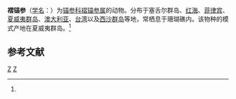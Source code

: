 {{Speciesbox
| taxon = Polyplectana kefersteini
| binomial_authority = (Selenka, 1867)<ref name='id12747'>{{cite web| url =http://www.bioinfo.cn/db05/BjdwSpecies.php?action=view&id=12747| title =褶锚参| work =《中国动物物种编目数据库》| publisher =中国科学院微生物研究所| author =中国科学院动物研究所| accessdate =2009-04-28| deadurl =yes| archiveurl =https://web.archive.org/web/20160305043723/http://www.bioinfo.cn/db05/BjdwSpecies.php?action=view&id=12747| archivedate =2016-03-05| df =}}</ref>
}}

'''褶锚参'''（[[学名|学名]]：{{lang|la|''Polyplectana kefersteini''}}）为[[锚参科|锚参科]][[褶锚参属|褶锚参属]]的动物。分布于塞舌尔群岛、[[红海|红海]]、[[菲律宾|菲律宾]]、[[夏威夷群岛|夏威夷群岛]]、[[澳大利亚|澳大利亚]]、[[台湾|台湾]]以及[[西沙群岛|西沙群岛]]等地，常栖息于珊瑚礁内。该物种的模式产地在夏威夷群岛。<ref name='id12747'/>

== 参考文献 ==
{{reflist}}

{{海参小作品}}

{{taxonbar}}
[[Category:_1867年描述的动物|Z]]
[[Category:褶锚参属|Z]]